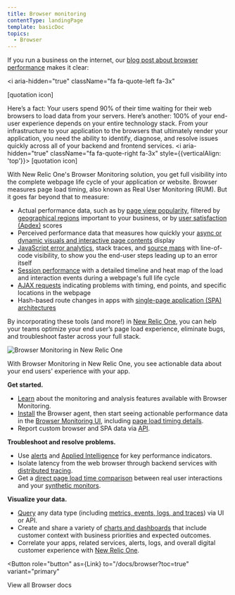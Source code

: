 ```yaml
---
title: Browser monitoring
contentType: landingPage
template: basicDoc
topics:
  - Browser
---
```



If you run a business on the internet, our [blog post about browser performance](https://newrelic.com/resources/articles/most-popular-rum-monitoring-tool) makes it clear:

<i
  aria-hidden="true"
  className="fa fa-quote-left fa-3x"
>
  \[quotation icon]
</i>

Here’s a fact: Your users spend 90% of their time waiting for their web browsers to load data from your servers. Here’s another: 100% of your end-user experience depends on your entire technology stack. From your infrastructure to your application to the browsers that ultimately render your application, you need the ability to identify, diagnose, and resolve issues quickly across all of your backend and frontend services. <i aria-hidden="true" className="fa fa-quote-right fa-3x" style={{verticalAlign: 'top'}}>
\[quotation icon]</i>

With New Relic One's Browser Monitoring solution, you get full visibility into the complete webpage life cycle of your application or website. Browser measures page load timing, also known as Real User Monitoring (RUM). But it goes far beyond that to measure:

* Actual performance data, such as by [page view popularity](/docs/browser/new-relic-browser/additional-standard-features/page-views-examine-page-performance), filtered by [geographical regions](/docs/browser/new-relic-browser/browser-pro-features/filterable-geography-webpage-metrics-location) important to your business, or by [user satisfaction (Apdex)](/docs/apm/new-relic-apm/apdex/apdex-measure-user-satisfaction) scores
* Perceived performance data that measures how quickly your [async or dynamic visuals and interactive page contents](/docs/browser/new-relic-browser/page-load-timing-resources/pageviewtiming-async-or-dynamic-page-details) display
* [JavaScript error analytics](/docs/browser/new-relic-browser/browser-pro-features/javascript-errors-page-examining-errors-over-time), stack traces, and [source maps](/docs/browser/new-relic-browser/browser-pro-features/upload-source-maps-un-minify-js-errors) with line-of-code visibility, to show you the end-user steps leading up to an error itself
* [Session performance](/docs/browser/new-relic-browser/browser-pro-features/session-traces-explore-webpages-life-cycle) with a detailed timeline and heat map of the load and interaction events during a webpage's full life cycle
* [AJAX requests](/docs/browser/new-relic-browser/browser-pro-features/ajax-page-identifying-time-consuming-calls) indicating problems with timing, end points, and specific locations in the webpage
* Hash-based route changes in apps with [single-page application (SPA) architectures](/docs/browser/single-page-app-monitoring/get-started/introduction-single-page-app-monitoring)

By incorporating these tools (and more!) in [New Relic One](/docs/new-relic-one/use-new-relic-one/get-started/introduction-new-relic-one), you can help your teams optimize your end user’s page load experience, eliminate bugs, and troubleshoot faster across your full stack.

![Browser Monitoring in New Relic One](./images/browser-nr1-intro072720.png "Browser Monitoring in New Relic One")

With Browser Monitoring in New Relic One, you see actionable data about your end users' experience with your app.

<Icon
  name="check-square"
  size="3em"
/>

**Get started.**

* [Learn](/docs/browser/new-relic-browser/getting-started/introduction-new-relic-browser) about the monitoring and analysis features available with Browser Monitoring.
* [Install](/docs/browser/new-relic-browser/installation/install-new-relic-browser-agent) the Browser agent, then start seeing actionable performance data in the [Browser Monitoring UI](/docs/browser/new-relic-browser/getting-started/browser-overview-page-website-performance-summary), including [page load timing details](https://docs.newrelic.com/docs/browser/new-relic-browser/page-load-timing-resources/page-load-timing-process).
* Report custom browser and SPA data via [API](/docs/browser/new-relic-browser/browser-agent-spa-api).

<Icon
  name="alert-triangle"
  size="3em"
/>

**Troubleshoot and resolve problems.**

* Use [alerts](/docs/alerts/new-relic-alerts/getting-started/introduction-new-relic-alerts) and [Applied Intelligence](/docs/new-relic-one/use-new-relic-one/new-relic-ai/introduction-new-relic-ai) for key performance indicators.
* Isolate latency from the web browser through backend services with [distributed tracing](/docs/browser/new-relic-browser/browser-pro-features/browser-data-distributed-tracing).
* Get a [direct page load time comparison](/docs/synthetics/new-relic-synthetics/administration/compare-page-load-performance-browser-synthetics) between real user interactions and your [synthetic monitors](/docs/synthetics/new-relic-synthetics/getting-started/introduction-new-relic-synthetics).

<Icon
  name="bar-chart-2"
  size="3em"
/>

**Visualize your data.**

* [Query](/docs/using-new-relic/data/understand-data/query-new-relic-data) any data type (including [metrics, events, logs, and traces](/docs/using-new-relic/data/understand-data/new-relic-data-types)) via UI or API.
* Create and share a variety of [charts and dashboards](/docs/dashboards/new-relic-one-dashboards/get-started/introduction-new-relic-one-dashboards) that include customer context with business priorities and expected outcomes.
* Correlate your apps, related services, alerts, logs, and overall digital customer experience with [New Relic One](/docs/new-relic-one/use-new-relic-one/get-started/introduction-new-relic-one).

<Button
  role="button"
  as={Link}
  to="/docs/browser?toc=true"
  variant="primary"
>
  View all Browser docs
</Button>
